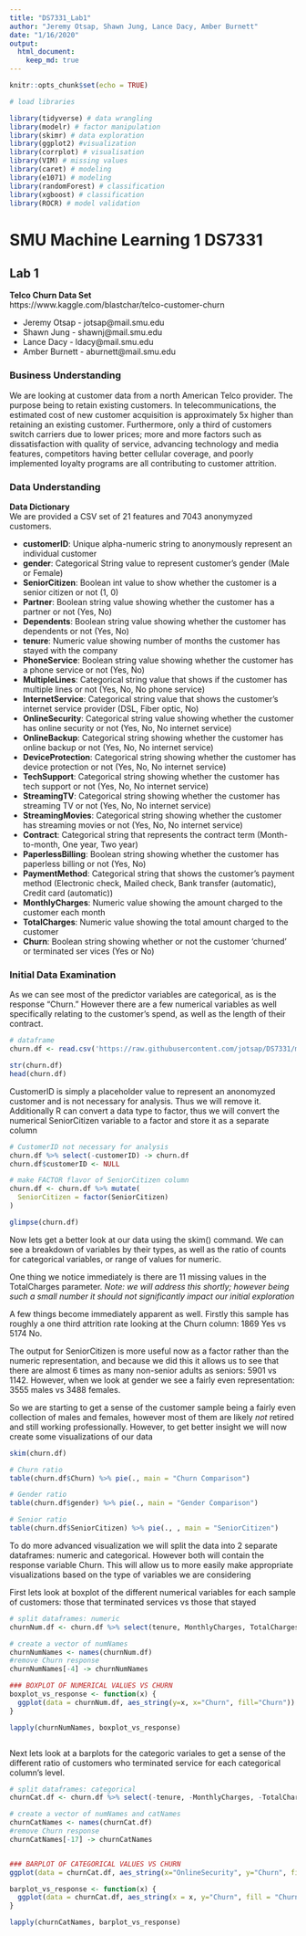 ---
title: "DS7331_Lab1"
author: "Jeremy Otsap, Shawn Jung, Lance Dacy, Amber Burnett"
date: "1/16/2020"
output: 
  html_document:
    keep_md: true
---

```{r setup, include=FALSE}
knitr::opts_chunk$set(echo = TRUE)

# load libraries

library(tidyverse) # data wrangling
library(modelr) # factor manipulation
library(skimr) # data exploration
library(ggplot2) #visualization
library(corrplot) # visualisation
library(VIM) # missing values
library(caret) # modeling
library(e1071) # modeling
library(randomForest) # classification
library(xgboost) # classification
library(ROCR) # model validation

```

# SMU Machine Learning 1 DS7331  
## Lab 1
  
**Telco Churn Data Set**  
https://www.kaggle.com/blastchar/telco-customer-churn  
  

* Jeremy Otsap - jotsap@mail.smu.edu  
* Shawn Jung - shawnj@mail.smu.edu  
* Lance Dacy - ldacy@mail.smu.edu  
* Amber Burnett - aburnett@mail.smu.edu  


### Business Understanding  

We are looking at customer data from a north American Telco provider. The purpose being to retain existing customers. In telecommunications, the estimated cost of new customer acquisition is approximately 5x higher than retaining an existing customer. Furthermore, only a third of customers switch carriers due to lower prices; more and more factors such as dissatisfaction with quality of service, advancing technology and media features, competitors having better cellular coverage, and poorly implemented loyalty programs are all contributing to customer attrition.  
  
### Data Understanding  
  
**Data Dictionary**  
We are provided a CSV set of 21 features and 7043 anonymyzed customers.

* **customerID**: Unique alpha-numeric string to anonymously represent an individual customer
* **gender**: Categorical String value to represent customer's gender (Male or Female)
* **SeniorCitizen**: Boolean int value to show whether the customer is a senior citizen or not (1, 0)
* **Partner**: Boolean string value showing whether the customer has a partner or not (Yes, No)
* **Dependents**: Boolean string value showing whether the customer has dependents or not (Yes, No)
* **tenure**: Numeric value showing number of months the customer has stayed with the company
* **PhoneService**: Boolean string value showing whether the customer has a phone service or not (Yes, No)
* **MultipleLines**: Categorical string value that shows if the customer has multiple lines or not (Yes, No, No phone service)
* **InternetService**: Categorical string value that shows the customer’s internet service provider (DSL, Fiber optic, No)
* **OnlineSecurity**: Categorical string value showing whether the customer has online security or not (Yes, No, No internet service)
* **OnlineBackup**: Categorical string showing whether the customer has online backup or not (Yes, No, No internet service)
* **DeviceProtection**: Categorical string showing whether the customer has device protection or not (Yes, No, No internet service)
* **TechSupport**: Categorical string showing whether the customer has tech support or not (Yes, No, No internet service)
* **StreamingTV**: Categorical string showing whether the customer has streaming TV or not (Yes, No, No internet service)
* **StreamingMovies**: Categorical string showing whether the customer has streaming movies or not (Yes, No, No internet service)
* **Contract**: Categorical string that represents the contract term (Month-to-month, One year, Two year)
* **PaperlessBilling**: Boolean string showing whether the customer has paperless billing or not (Yes, No)
* **PaymentMethod**: Categorical string that shows the customer’s payment method (Electronic check, Mailed check, Bank transfer (automatic), Credit card (automatic))
* **MonthlyCharges**: Numeric value showing the amount charged to the customer each month
* **TotalCharges**: Numeric value showing the total amount charged to the customer
* **Churn**: Boolean string showing whether or not the customer 'churned' or terminated ser
vices (Yes or No)  


### Initial Data Examination

As we can see most of the predictor variables are categorical, as is the response "Churn." However there are a few numerical variables as well specifically relating to the customer's spend, as well as the length of their contract.


```{r}

# dataframe
churn.df <- read.csv('https://raw.githubusercontent.com/jotsap/DS7331/master/data/churn.csv')

str(churn.df)
head(churn.df)

```


CustomerID is simply a placeholder value to represent an anonomyzed customer and is not necessary for analysis. Thus we will remove it. Additionally R can convert a data type to factor, thus we will convert the numerical SeniorCitizen variable to a factor and store it as a separate column


```{r}

# CustomerID not necessary for analysis
churn.df %>% select(-customerID) -> churn.df
churn.df$customerID <- NULL

# make FACTOR flavor of SeniorCitizen column
churn.df <- churn.df %>% mutate(
  SeniorCitizen = factor(SeniorCitizen)
)

glimpse(churn.df)

```


Now lets get a better look at our data using the skim() command. We can see a breakdown of variables by their types, as well as the ratio of counts for categorical variables, or range of values for numeric. 

One thing we notice immediately is there are 11 missing values in the TotalCharges parameter. *Note: we will address this shortly; however being such a small number it should not significantly impact our initial exploration*

A few things become immediately apparent as well. Firstly this sample has roughly a one third attrition rate looking at the Churn column: 1869 Yes vs 5174 No.

The output for SeniorCitizen is more useful now as a factor rather than the numeric representation, and because we did this it allows us to see that there are almost 6 times as many non-senior adults as seniors: 5901 vs 1142. However, when we look at gender we see a fairly even representation: 3555 males vs 3488 females. 

So we are starting to get a sense of the customer sample being a fairly even collection of males and females, however most of them are likely *not* retired and still working professionally. However, to get better insight we will now create some visualizations of our data


```{r}
skim(churn.df)

# Churn ratio
table(churn.df$Churn) %>% pie(., main = "Churn Comparison")

# Gender ratio
table(churn.df$gender) %>% pie(., main = "Gender Comparison")

# Senior ratio
table(churn.df$SeniorCitizen) %>% pie(., , main = "SeniorCitizen")

```


To do more advanced visualization we will split the data into 2 separate dataframes: numeric and categorical. However both will contain the response variable Churn. This will allow us to more easily make appropriate visualizations based on the type of variables we are considering

First lets look at boxplot of the different numerical variables for each sample of customers: those that terminated services vs those that stayed

```{r}

# split dataframes: numeric
churnNum.df <- churn.df %>% select(tenure, MonthlyCharges, TotalCharges, Churn)

# create a vector of numNames
churnNumNames <- names(churnNum.df)
#remove Churn response
churnNumNames[-4] -> churnNumNames

### BOXPLOT OF NUMERICAL VALUES VS CHURN
boxplot_vs_response <- function(x) {
  ggplot(data = churnNum.df, aes_string(y=x, x="Churn", fill="Churn")) + geom_boxplot() + coord_flip() 
}

lapply(churnNumNames, boxplot_vs_response)



```



Next lets look at a barplots for the categoric variales to get a sense of the different ratio of customers who terminated service for each categorical column's level.


```{r}

# split dataframes: categorical
churnCat.df <- churn.df %>% select(-tenure, -MonthlyCharges, -TotalCharges)

# create a vector of numNames and catNames
churnCatNames <- names(churnCat.df)
#remove Churn response
churnCatNames[-17] -> churnCatNames


### BARPLOT OF CATEGORICAL VALUES VS CHURN
ggplot(data = churnCat.df, aes_string(x="OnlineSecurity", y="Churn", fill="Churn")) + geom_col() 

barplot_vs_response <- function(x) {
  ggplot(data = churnCat.df, aes_string(x = x, y="Churn", fill = "Churn")) + geom_col() 
}

lapply(churnCatNames, barplot_vs_response)

```




